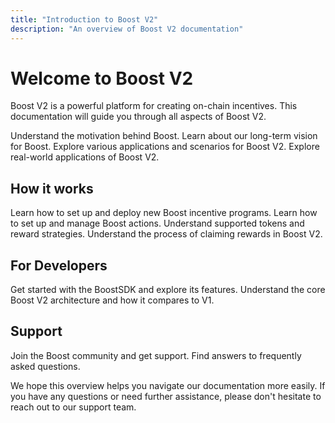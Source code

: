 ```yaml
---
title: "Introduction to Boost V2"
description: "An overview of Boost V2 documentation"
---
```



<UnderConstruction />

# Welcome to Boost V2

Boost V2 is a powerful platform for creating on-chain incentives. This documentation will guide you through all aspects of Boost V2.

<CardGroup cols={2}>
  <Card title="Why we built Boost" icon="lightbulb" color="#43e661" href="/v2/documentation/overview/why-we-built-boost">
    Understand the motivation behind Boost.
  </Card>
  
  <Card title="Vision of Boost" icon="eye" color="#43e661" href="/v2/documentation/overview/vision-of-boost">
    Learn about our long-term vision for Boost.
  </Card>
  
  <Card title="Use Cases" icon="list-check" color="#43e661" href="/v2/documentation/overview/use-cases">
    Explore various applications and scenarios for Boost V2.
  </Card>

  <Card title="Case Studies" icon="microscope" color="#43e661" href="/v2/documentation/overview/case-studies">
    Explore real-world applications of Boost V2.
  </Card>
</CardGroup>

## How it works

<CardGroup cols={2}>
  <Card title="Deploying Boosts" icon="rocket" color="#43e661" href="/v2/documentation/how-it-works/deploying-boosts">
    Learn how to set up and deploy new Boost incentive programs.
  </Card>
  
  <Card title="Action Selection" icon="code" color="#43e661" href="/v2/documentation/action-creation/introduction">
    Learn how to set up and manage Boost actions.
  </Card>
  
  <Card title="Reward Selection" icon="coins" color="#43e661" href="/v2/documentation/reward-selection/tokens-supported">
    Understand supported tokens and reward strategies.
  </Card>
  
  <Card title="Claiming Rewards" icon="gift" color="#43e661" href="/v2/documentation/how-it-works/claiming-rewards">
    Understand the process of claiming rewards in Boost V2.
  </Card>
</CardGroup>

## For Developers

<CardGroup cols={2}>
  <Card title="Building with BoostSDK" icon="toolbox" color="#43e661" href="/v2/boost-sdk/overview">
    Get started with the BoostSDK and explore its features.
  </Card>
  
  <Card title="Architecture" icon="sitemap" color="#43e661" href="/v2/documentation/architecture/core-boost-v2">
    Understand the core Boost V2 architecture and how it compares to V1.
  </Card>
</CardGroup>

## Support

<CardGroup cols={2}>
  <Card title="Community and Support" icon="users" color="#43e661" href="/v2/documentation/support/joining-boost-community">
    Join the Boost community and get support.
  </Card>
  
  <Card title="FAQs" icon="question" color="#43e661" href="/v2/documentation/support/faqs">
    Find answers to frequently asked questions.
  </Card>
</CardGroup>

We hope this overview helps you navigate our documentation more easily. If you have any questions or need further assistance, please don't hesitate to reach out to our support team.